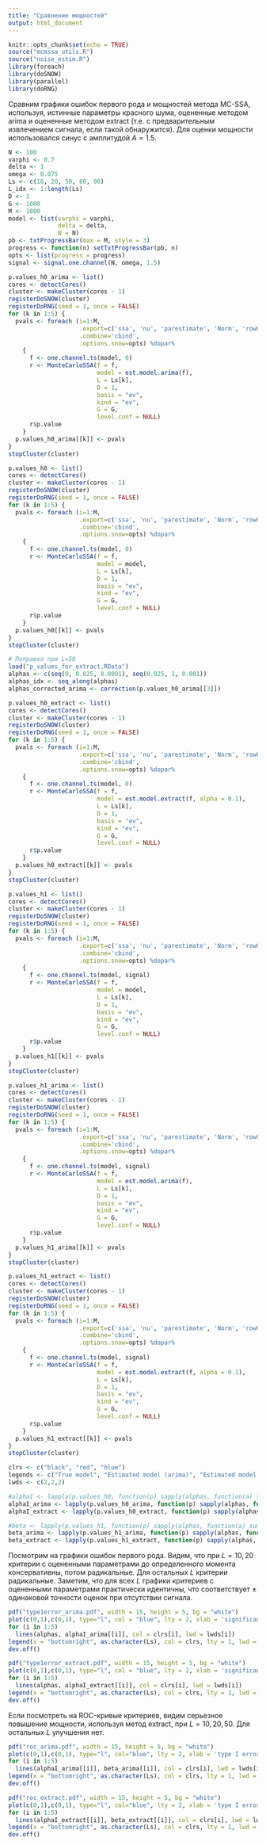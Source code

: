 ```yaml
---
title: "Сравнение мощностей"
output: html_document
---
```


```r
knitr::opts_chunk$set(echo = TRUE)
source("mcmssa_utils.R")
source("noise_estim.R")
library(foreach)
library(doSNOW)
library(parallel)
library(doRNG)
```

Сравним графики ошибок первого рода и мощностей метода MC-SSA, используя, истинные параметры красного шума, оцененные методом arima и оцененные методом extract (т.е. с предварительным извлечением сигнала, если такой обнаружится). Для оценки мощности использовался синус с амплитудой $A=1.5$.
```r
N <- 100
varphi <- 0.7
delta <- 1
omega <- 0.075
Ls <- c(10, 20, 50, 80, 90)
L_idx <- 1:length(Ls)
D <- 1 
G <- 1000
M <- 1000
model <- list(varphi = varphi,
              delta = delta,
              N = N)
pb <- txtProgressBar(max = M, style = 3)
progress <- function(n) setTxtProgressBar(pb, n)
opts <- list(progress = progress)
signal <- signal.one.channel(N, omega, 1.5)
```

```r
p.values_h0_arima <- list()
cores <- detectCores()
cluster <- makeCluster(cores - 1)
registerDoSNOW(cluster)
registerDoRNG(seed = 1, once = FALSE)
for (k in 1:5) {
  pvals <- foreach (i=1:M, 
                    .export=c('ssa', 'nu', 'parestimate', 'Norm', 'rowQuantiles', 'reconstruct'),
                    .combine='cbind',
                    .options.snow=opts) %dopar%
    {
      f <- one.channel.ts(model, 0)
      r <- MonteCarloSSA(f = f,
                         model = est.model.arima(f),
                         L = Ls[k],
                         D = 1,
                         basis = "ev",
                         kind = "ev",
                         G = G,
                         level.conf = NULL)
      r$p.value
    }
  p.values_h0_arima[[k]] <- pvals
}
stopCluster(cluster)
```

```r
p.values_h0 <- list()
cores <- detectCores()
cluster <- makeCluster(cores - 1)
registerDoSNOW(cluster)
registerDoRNG(seed = 1, once = FALSE)
for (k in 1:5) {
  pvals <- foreach (i=1:M,
                    .export=c('ssa', 'nu', 'parestimate', 'Norm', 'rowQuantiles', 'reconstruct'),
                    .combine='cbind',
                    .options.snow=opts) %dopar%
    {
      f <- one.channel.ts(model, 0)
      r <- MonteCarloSSA(f = f,
                         model = model,
                         L = Ls[k],
                         D = 1,
                         basis = "ev",
                         kind = "ev",
                         G = G,
                         level.conf = NULL)
      r$p.value
    }
  p.values_h0[[k]] <- pvals
}
stopCluster(cluster)
```

```r
# Поправка при L=50
load("p_values_for_extract.RData")
alphas <- c(seq(0, 0.025, 0.0001), seq(0.025, 1, 0.001))
alphas_idx <- seq_along(alphas)
alphas_corrected_arima <- correction(p.values_h0_arima[[3]])
```

```r
p.values_h0_extract <- list()
cores <- detectCores()
cluster <- makeCluster(cores - 1)
registerDoSNOW(cluster)
registerDoRNG(seed = 1, once = FALSE)
for (k in 1:5) {
  pvals <- foreach (i=1:M,
                    .export=c('ssa', 'nu', 'parestimate', 'Norm', 'rowQuantiles', 'reconstruct'),
                    .combine='cbind',
                    .options.snow=opts) %dopar%
    {
      f <- one.channel.ts(model, 0)
      r <- MonteCarloSSA(f = f,
                         model = est.model.extract(f, alpha = 0.1),
                         L = Ls[k],
                         D = 1,
                         basis = "ev",
                         kind = "ev",
                         G = G,
                         level.conf = NULL)
      r$p.value
    }
  p.values_h0_extract[[k]] <- pvals
}
stopCluster(cluster)
```

```r
p.values_h1 <- list()
cores <- detectCores()
cluster <- makeCluster(cores - 1)
registerDoSNOW(cluster)
registerDoRNG(seed = 1, once = FALSE)
for (k in 1:5) {
  pvals <- foreach (i=1:M,
                    .export=c('ssa', 'nu', 'parestimate', 'Norm', 'rowQuantiles', 'reconstruct'),
                    .combine='cbind',
                    .options.snow=opts) %dopar%
    {
      f <- one.channel.ts(model, signal)
      r <- MonteCarloSSA(f = f,
                         model = model,
                         L = Ls[k],
                         D = 1,
                         basis = "ev",
                         kind = "ev",
                         G = G,
                         level.conf = NULL)
      r$p.value
    }
  p.values_h1[[k]] <- pvals
}
stopCluster(cluster)
```

```r
p.values_h1_arima <- list()
cores <- detectCores()
cluster <- makeCluster(cores - 1)
registerDoSNOW(cluster)
registerDoRNG(seed = 1, once = FALSE)
for (k in 1:5) {
  pvals <- foreach (i=1:M,
                    .export=c('ssa', 'nu', 'parestimate', 'Norm', 'rowQuantiles', 'reconstruct'),
                    .combine='cbind',
                    .options.snow=opts) %dopar%
    {
      f <- one.channel.ts(model, signal)
      r <- MonteCarloSSA(f = f,
                         model = est.model.arima(f),
                         L = Ls[k],
                         D = 1,
                         basis = "ev",
                         kind = "ev",
                         G = G,
                         level.conf = NULL)
      r$p.value
    }
  p.values_h1_arima[[k]] <- pvals
}
stopCluster(cluster)
```

```r
p.values_h1_extract <- list()
cores <- detectCores()
cluster <- makeCluster(cores - 1)
registerDoSNOW(cluster)
registerDoRNG(seed = 1, once = FALSE)
for (k in 1:5) {
  pvals <- foreach (i=1:M,
                    .export=c('ssa', 'nu', 'parestimate', 'Norm', 'rowQuantiles', 'reconstruct'),
                    .combine='cbind',
                    .options.snow=opts) %dopar%
    {
      f <- one.channel.ts(model, signal)
      r <- MonteCarloSSA(f = f,
                         model = est.model.extract(f, alpha = 0.1),
                         L = Ls[k],
                         D = 1,
                         basis = "ev",
                         kind = "ev",
                         G = G,
                         level.conf = NULL)
      r$p.value
    }
  p.values_h1_extract[[k]] <- pvals
}
stopCluster(cluster)
```

```r
clrs <- c("black", "red", "blue")
legends <- c("True model", "Estimated model (arima)", "Estimated model (extract)")
lwds <- c(2,2,2)
```

```r
#alphaI <- lapply(p.values_h0, function(p) sapply(alphas, function(a) sum(p < a) / M))
alphaI_arima <- lapply(p.values_h0_arima, function(p) sapply(alphas, function(a)  sum(p < a) / M))
alphaI_extract <- lapply(p.values_h0_extract, function(p) sapply(alphas, function(a)  sum(p < a) / M))

#beta <- lapply(p.values_h1, function(p) sapply(alphas, function(a) sum(p < a) / M))
beta_arima <- lapply(p.values_h1_arima, function(p) sapply(alphas, function(a) sum(p < a) / M))
beta_extract <- lapply(p.values_h1_extract, function(p) sapply(alphas, function(a) sum(p < a) / M))
```
Посмотрим на графики ошибок первого рода. Видим, что при $L=10,20$ критерии с оцененными параметрами до определенного момента консервативны, потом радикальные. Для остальных $L$ критерии радикальные. Заметим, что для всех $L$ графики критериев с оцененными параметрами практически идентичны, что соответствует $\pm$ одинаковой точности оценок при отсутствии сигнала. 
```r
pdf("type1error_arima.pdf", width = 15, height = 5, bg = "white")
plot(c(0,1),c(0,1), type="l", col = "blue", lty = 2, xlab = 'significance level', ylab = 'type I error', cex.lab=1.8, cex.axis=1.8, cex.sub=1.8)
for (i in 1:5)
  lines(alphas, alphaI_arima[[i]], col = clrs[i], lwd = lwds[i])
legend(x = "bottomright", as.character(Ls), col = clrs, lty = 1, lwd = lwds, cex = 2)
dev.off()
```

```r
pdf("type1error_extract.pdf", width = 15, height = 5, bg = "white")
plot(c(0,1),c(0,1), type="l", col = "blue", lty = 2, xlab = 'significance level', ylab = 'type I error', cex.lab=1.8, cex.axis=1.8, cex.sub=1.8)
for (i in 1:5)
  lines(alphas, alphaI_extract[[i]], col = clrs[i], lwd = lwds[i])
legend(x = "bottomright", as.character(Ls), col = clrs, lty = 1, lwd = lwds, cex = 2)
dev.off()
```

Если посмотреть на ROC-кривые критериев, видим серьезное повышение мощности, используя метод extract, при $L=10,20,50$. Для остальных $L$ улучшения нет.
```r
pdf("roc_arima.pdf", width = 15, height = 5, bg = "white")
plot(c(0,1),c(0,1), type="l", col="blue", lty = 2, xlab = 'type I error', ylab = 'power', cex.lab=1.8, cex.axis=1.8, cex.sub=1.8)
for (i in 1:5)
  lines(alphaI_arima[[i]], beta_arima[[i]], col = clrs[i], lwd = lwds[i])
legend(x = "bottomright", as.character(Ls), col = clrs, lty = 1, lwd = lwds, cex = 2)
dev.off()
```

```r
pdf("roc_extract.pdf", width = 15, height = 5, bg = "white")
plot(c(0,1),c(0,1), type="l", col="blue", lty = 2, xlab = 'type I error', ylab = 'power', cex.lab=1.8, cex.axis=1.8, cex.sub=1.8)
for (i in 1:5)
  lines(alphaI_extract[[i]], beta_extract[[i]], col = clrs[i], lwd = lwds[i])
legend(x = "bottomright", as.character(Ls), col = clrs, lty = 1, lwd = lwds, cex = 2)
dev.off()
```
